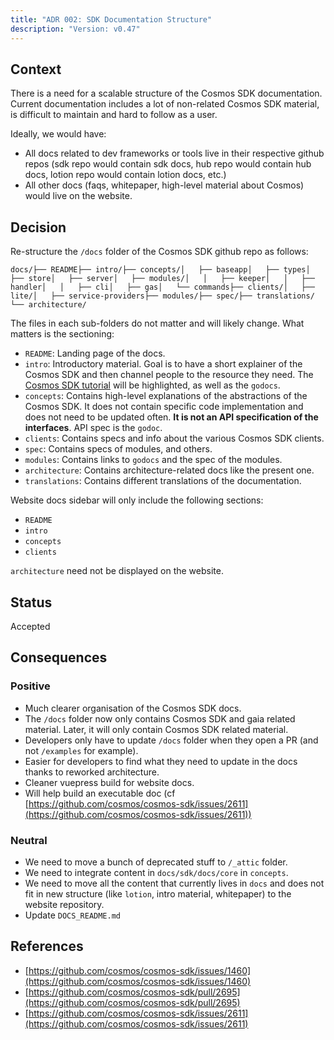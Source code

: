 ```yaml
---
title: "ADR 002: SDK Documentation Structure"
description: "Version: v0.47"
---
```


## Context[​](#context "Direct link to Context")

There is a need for a scalable structure of the Cosmos SDK documentation. Current documentation includes a lot of non-related Cosmos SDK material, is difficult to maintain and hard to follow as a user.

Ideally, we would have:

* All docs related to dev frameworks or tools live in their respective github repos (sdk repo would contain sdk docs, hub repo would contain hub docs, lotion repo would contain lotion docs, etc.)
* All other docs (faqs, whitepaper, high-level material about Cosmos) would live on the website.

## Decision[​](#decision "Direct link to Decision")

Re-structure the `/docs` folder of the Cosmos SDK github repo as follows:

```
docs/├── README├── intro/├── concepts/│   ├── baseapp│   ├── types│   ├── store│   ├── server│   ├── modules/│   │   ├── keeper│   │   ├── handler│   │   ├── cli│   ├── gas│   └── commands├── clients/│   ├── lite/│   ├── service-providers├── modules/├── spec/├── translations/└── architecture/
```

The files in each sub-folders do not matter and will likely change. What matters is the sectioning:

* `README`: Landing page of the docs.
* `intro`: Introductory material. Goal is to have a short explainer of the Cosmos SDK and then channel people to the resource they need. The [Cosmos SDK tutorial](https://github.com/cosmos/sdk-application-tutorial/) will be highlighted, as well as the `godocs`.
* `concepts`: Contains high-level explanations of the abstractions of the Cosmos SDK. It does not contain specific code implementation and does not need to be updated often. **It is not an API specification of the interfaces**. API spec is the `godoc`.
* `clients`: Contains specs and info about the various Cosmos SDK clients.
* `spec`: Contains specs of modules, and others.
* `modules`: Contains links to `godocs` and the spec of the modules.
* `architecture`: Contains architecture-related docs like the present one.
* `translations`: Contains different translations of the documentation.

Website docs sidebar will only include the following sections:

* `README`
* `intro`
* `concepts`
* `clients`

`architecture` need not be displayed on the website.

## Status[​](#status "Direct link to Status")

Accepted

## Consequences[​](#consequences "Direct link to Consequences")

### Positive[​](#positive "Direct link to Positive")

* Much clearer organisation of the Cosmos SDK docs.
* The `/docs` folder now only contains Cosmos SDK and gaia related material. Later, it will only contain Cosmos SDK related material.
* Developers only have to update `/docs` folder when they open a PR (and not `/examples` for example).
* Easier for developers to find what they need to update in the docs thanks to reworked architecture.
* Cleaner vuepress build for website docs.
* Will help build an executable doc (cf [https://github.com/cosmos/cosmos-sdk/issues/2611](https://github.com/cosmos/cosmos-sdk/issues/2611))

### Neutral[​](#neutral "Direct link to Neutral")

* We need to move a bunch of deprecated stuff to `/_attic` folder.
* We need to integrate content in `docs/sdk/docs/core` in `concepts`.
* We need to move all the content that currently lives in `docs` and does not fit in new structure (like `lotion`, intro material, whitepaper) to the website repository.
* Update `DOCS_README.md`

## References[​](#references "Direct link to References")

* [https://github.com/cosmos/cosmos-sdk/issues/1460](https://github.com/cosmos/cosmos-sdk/issues/1460)
* [https://github.com/cosmos/cosmos-sdk/pull/2695](https://github.com/cosmos/cosmos-sdk/pull/2695)
* [https://github.com/cosmos/cosmos-sdk/issues/2611](https://github.com/cosmos/cosmos-sdk/issues/2611)
